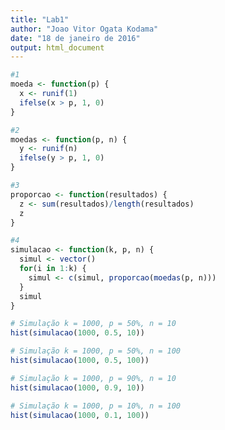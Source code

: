 ```yaml
---
title: "Lab1"
author: "Joao Vitor Ogata Kodama"
date: "18 de janeiro de 2016"
output: html_document
---
```


```r
#1
moeda <- function(p) {
  x <- runif(1)
  ifelse(x > p, 1, 0)
}

#2
moedas <- function(p, n) {
  y <- runif(n)
  ifelse(y > p, 1, 0)
}

#3
proporcao <- function(resultados) {
  z <- sum(resultados)/length(resultados)
  z
}

#4
simulacao <- function(k, p, n) {
  simul <- vector()
  for(i in 1:k) {
    simul <- c(simul, proporcao(moedas(p, n)))
  }
  simul
}

```

```r
# Simulação k = 1000, p = 50%, n = 10
hist(simulacao(1000, 0.5, 10))
```

```r
# Simulação k = 1000, p = 50%, n = 100
hist(simulacao(1000, 0.5, 100))
```

```r
# Simulação k = 1000, p = 90%, n = 10
hist(simulacao(1000, 0.9, 10))
```

```r
# Simulação k = 1000, p = 10%, n = 100
hist(simulacao(1000, 0.1, 100))
```
